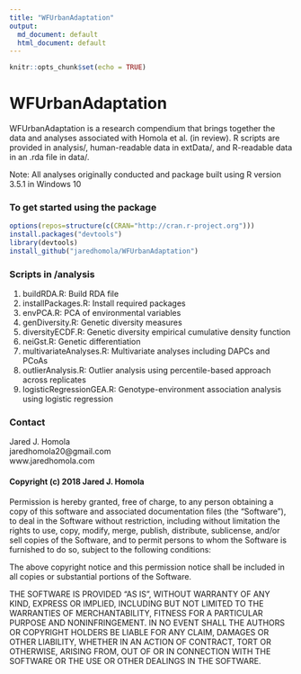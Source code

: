 ```yaml
---
title: "WFUrbanAdaptation"
output:
  md_document: default
  html_document: default
---
```


```r
knitr::opts_chunk$set(echo = TRUE)
```
# WFUrbanAdaptation

WFUrbanAdaptation is a research compendium that brings together the data and analyses associated with Homola et al. (in review). R scripts are provided in analysis/, human-readable data in extData/, and R-readable data in an .rda file in data/. 

Note: All analyses originally conducted and package built using R version 3.5.1 in Windows 10

### To get started using the package

```r
options(repos=structure(c(CRAN="http://cran.r-project.org")))
install.packages("devtools")
library(devtools)
install_github("jaredhomola/WFUrbanAdaptation")
```

### Scripts in /analysis
1. buildRDA.R: Build RDA file
2. installPackages.R: Install required packages
3. envPCA.R: PCA of environmental variables
4. genDiversity.R: Genetic diversity measures
5. diversityECDF.R: Genetic diversity empirical cumulative density function
6. neiGst.R: Genetic differentiation
7. multivariateAnalyses.R: Multivariate analyses including DAPCs and PCoAs
8. outlierAnalysis.R: Outlier analysis using percentile-based approach across replicates
9. logisticRegressionGEA.R: Genotype-environment association analysis using logistic regression

### Contact
Jared J. Homola  
jaredhomola20@gmail.com  
www.jaredhomola.com  


#### Copyright (c) 2018 Jared J. Homola

Permission is hereby granted, free of charge, to any person obtaining a copy of this software and associated documentation files (the "Software"), to deal in the Software without restriction, including without limitation the rights to use, copy, modify, merge, publish, distribute, sublicense, and/or sell copies of the Software, and to permit persons to whom the Software is furnished to do so, subject to the following conditions:

The above copyright notice and this permission notice shall be included in all copies or substantial portions of the Software.

THE SOFTWARE IS PROVIDED "AS IS", WITHOUT WARRANTY OF ANY KIND, EXPRESS OR IMPLIED, INCLUDING BUT NOT LIMITED TO THE WARRANTIES OF MERCHANTABILITY, FITNESS FOR A PARTICULAR PURPOSE AND NONINFRINGEMENT. IN NO EVENT SHALL THE AUTHORS OR COPYRIGHT HOLDERS BE LIABLE FOR ANY CLAIM, DAMAGES OR OTHER LIABILITY, WHETHER IN AN ACTION OF CONTRACT, TORT OR OTHERWISE, ARISING FROM, OUT OF OR IN CONNECTION WITH THE SOFTWARE OR THE USE OR OTHER DEALINGS IN THE SOFTWARE.
